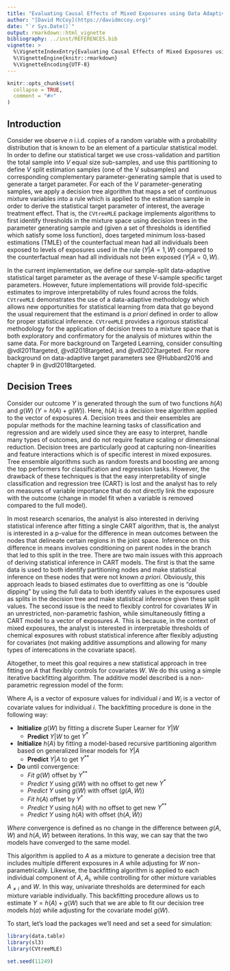 ```yaml
---
title: "Evaluating Causal Effects of Mixed Exposures using Data Adaptive Decision Trees and CV-TMLE"
author: "[David McCoy](https://davidmccoy.org)"
date: "`r Sys.Date()`"
output: rmarkdown::html_vignette
bibliography: ../inst/REFERENCES.bib
vignette: >
  %\VignetteIndexEntry{Evaluating Causal Effects of Mixed Exposures using Data Adaptive Decision Trees and CV-TMLE}
  %\VignetteEngine{knitr::rmarkdown}
  %\VignetteEncoding{UTF-8}
---
```


```r
knitr::opts_chunk$set(
  collapse = TRUE,
  comment = "#>"
)
```


## Introduction

Consider we observe $n$ i.i.d. copies of a random variable with a probability distribution that is known to be an element of a particular statistical model. In order to define our statistical target we use cross-validation and partition the total sample into $V$ equal size sub-samples, and use this partitioning to define $V$ split estimation samples (one of the V subsamples) and corresponding complementary parameter-generating sample that is used to generate a target parameter. For each of the $V$ parameter-generating samples, we apply a decision tree algorithm that maps a set of continuous mixture variables into a rule which is applied to the estimation sample in order to derive the statistical target parameter of interest, the average treatment effect. That is, the `CVtreeMLE` package implements algorithms to first identify thresholds in the mixture space using decision trees in the parameter generating sample and (given a set of thresholds is identified which satisfy some loss function), does targeted minimum loss-based estimations (TMLE) of the counterfactual mean had all individuals been exposed to levels of exposures used in the rule $(Y | A = 1, W)$ compared to the counterfactual mean had all individuals not been exposed $(Y | A = 0, W)$. 

In the current implementation, we define our sample-split data-adaptive statistical target parameter as the average of these V-sample specific target parameters. However, future implementations will provide fold-specific estimates to improve interpretability of rules found across the folds. `CVtreeMLE` demonstrates the use of a data-adaptive methodology which allows new opportunities for statistical learning from data that go beyond the usual requirement that the estimand is *a priori* defined in order to allow for proper statistical inference. `CVtreeMLE` provides a rigorous statistical methodology for the application of decision trees to a mixture space that is both exploratory and confirmatory for the analysis of mixtures within the same data. For more background on Targeted Learning, consider consulting @vdl2011targeted, @vdl2018targeted, and @vdl2022targeted. For more background on data-adaptive target parameters see @Hubbard2016 and chapter 9 in @vdl2018targeted. 

## Decision Trees

Consider our outcome $Y$ is generated through the sum of two functions $h(A)$ and $g(W)$ ($Y = h(A) + g(W)$). Here, $h(A)$ is a decision tree algorithm applied to the vector of exposures $A$. Decision trees and their ensembles are popular methods for the machine learning tasks of classification and regression and are widely used since they are easy to interpret, handle many types of outcomes, and do not require feature scaling or dimensional reduction. Decision trees are particularly good at capturing non-linearities and feature interactions which is of specific interest in mixed exposures. Tree ensemble algorithms such as random forests and boosting are among the top performers for classification and regression tasks. However, the drawback of these techniques is that the easy interpretability of single classification and regression tree (CART) is lost and the analyst has to rely on measures of variable importance that do not directly link the exposure with the outcome (change in model fit when a variable is removed compared to the full model). 

In most research scenarios, the analyst is also interested in deriving statistical inference after fitting a single CART algorithm, that is, the analyst is interested in a p-value for the difference in mean outcomes between the nodes that delineate certain regions in the joint space. Inference on this difference in means involves conditioning on parent nodes in the branch that led to this split in the tree. There are two main issues with this approach of deriving statistical inference in CART models. The first is that the same data is used to both identify partitioning nodes and make statistical inference on these nodes that were not known *a priori*. Obviously, this approach leads to biased estimates due to overfitting as one is "double dipping" by using the full data to both identify values in the exposures used as splits in the decision tree and make statistical inference given these split values.  The second issue is the need to flexibly control for covariates $W$ in an unrestricted, non-parametric fashion, while simultaneously fitting a CART model to a vector of exposures $A$. This is because, in the context of mixed exposures, the analyst is interested in interpretable thresholds of chemical exposures with robust statistical inference after flexibly adjusting for covariates (not making additive assumptions and allowing for many types of interecations in the covariate space). 

Altogether, to meet this goal requires a new statistical approach in tree fitting on $A$ that flexibly controls for covariates $W$. We do this using a simple iterative backfitting algorithm. The additive model described is a non-parametric regression model of the form: 

\begin{equation}
Y_i =  h(A_{i}) + g(W_{i}) +  \epsilon_i
\end{equation}

Where $A_i$ is a vector of exposure values for individual $i$ and $W_i$ is a vector of covariate values for individual $i$. The backfitting procedure is done in the following way: 

* **Initialize** $g(W)$ by fitting a discrete Super Learner for $Y|W$ 
  + **Predict** $Y|W$ to get $Y^*$ 
* **Initialize** $h(A)$ by fitting a model-based recursive partitioning algorithm based on generalized linear models for $Y|A$ 
  + **Predict** $Y|A$ to get $Y^{**}$ 

* **Do** until convergence: 
  + *Fit* $g(W)$ offset by $Y^{**}$
  + *Predict* $Y$ using $g(W)$ with no offset to get new $Y^*$
  + *Predict* $Y$ using $g(W)$ with offset ($g(A,W)$)
  + *Fit* $h(A)$ offset by $Y^{*}$
  + *Predict* $Y$ using $h(A)$ with no offset to get new $Y^{**}$ 
  + *Predict* $Y$ using $h(A)$ with offset ($h(A,W)$)
  
_Where_ convergence is defined as no change in the difference between $g(A,W)$ and $h(A,W)$ between iterations. In this way, we can say that the two models have converged to the same model.  
  
This algorithm is applied to $A$ as a mixture to generate a decision tree that includes multiple different exposures in $A$ while adjusting for $W$ non-parametrically. Likewise, the backfitting algorithm is applied to each individual component of $A$, $A_i$, while controlling for other mixture variables $A_{\ne i}$ and $W$. In this way, univariate thresholds are determined for each mixture variable individually. This backfitting procedure allows us to estimate $Y = h(A) + g(W)$ such that we are able to fit our decision tree models $h(a)$ while adjusting for the covariate model $g(W)$.   


To start, let's load the packages we'll need and set a seed for simulation:

```r
library(data.table)
library(sl3)
library(CVtreeMLE)

set.seed(11249)
```

